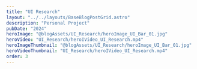 ```yaml
---
title: "UI Research"
layout: "../../layouts/BaseBlogPostGrid.astro"
description: "Personal Project"
pubDate: "2024"
heroImage: "@blogAssets/UI_Research/heroImage_UI_Bar_01.jpg"
heroVideo: "UI_Research/heroIVideo_UI_Research.mp4"
heroImageThumbnail: "@blogAssets/UI_Research/heroImage_UI_Bar_01.jpg"
heroVideoThumbnail: "UI_Research/heroIVideo_UI_Research.mp4"
order: 3
---
```



<BaseBlogHeadTile
  index="1"
  title={frontmatter.title}
  date={frontmatter.pubDate}
  text="In my spare time, I try to explore button and icon animations. I want the animation not to demolish the usability and only emphasize the character of the graphics."
  gridPosition="1/1/1/3"
/>

<BaseBlogVideo
  src="UI_Research/UI_Bar_01_2.mp4"
  index={2}
  gridPosition="2/1/2/1"
/>

<BaseBlogVideo
  src="UI_Research/UI_Bar_01_3.mp4"
  index={2}
  gridPosition="2/2/2/4"
  aspectRatio="2/1"
/>

<BaseBlogVideo
  src="UI_Research/Icon_Mail.mp4"
  index={2}
  gridPosition="1/3/1/3"
  aspectRatio="1/1"
/>

<BaseBlogVideo
  src="UI_Research/Delivery_2.mp4"
  index={2}
  gridPosition="3/1/3/2"
  aspectRatio="1/1"
/>
